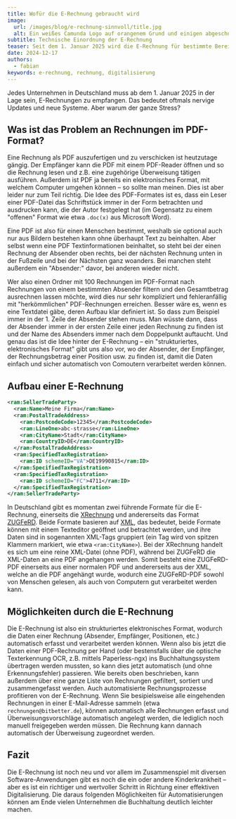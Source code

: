 ```yaml
---
title: Wofür die E-Rechnung gebraucht wird
image:
  url: /images/blog/e-rechnung-sinnvoll/title.jpg
  alt: Ein weißes Camunda Logo auf orangenem Grund und einigen abgeschnittenen Elementen aus einem BPMN-Diagramm
subtitle: Technische Einordnung der E-Rechnung
teaser: Seit dem 1. Januar 2025 wird die E-Rechnung für bestimmte Bereiche verpflichtend. Aber wofür braucht man überhaupt eine E-Rechnung? Schließlich haben wir alle schon vorher Rechnungen per E-Mail verschickt – wo ist also der Vorteil?
date: 2024-12-17
authors:
  - fabian
keywords: e-rechnung, rechnung, digitalisierung
---
```


Jedes Unternehmen in Deutschland muss ab dem 1. Januar 2025 in der Lage sein, E-Rechnungen zu empfangen. Das bedeutet oftmals nervige Updates und neue Systeme. Aber warum der ganze Stress?

## Was ist das Problem an Rechnungen im PDF-Format?
Eine Rechnung als PDF auszufertigen und zu verschicken ist heutzutage gängig. Der Empfänger kann die PDF mit einem PDF-Reader öffnen und so die Rechnung lesen und z.B. eine zugehörige Überweisung tätigen ausführen.
Außerdem ist PDF ja bereits ein elektronisches Format, mit welchem Computer umgehen können – so sollte man meinen.
Dies ist aber leider nur zum Teil richtig. Die Idee des PDF-Formates ist es, dass ein Leser einer PDF-Datei das Schriftstück immer in der Form betrachten und ausdrucken kann, die der Autor festgelegt hat (im Gegensatz zu einem "offenen" Format wie etwa `.doc(x)` aus Microsoft Word).

Eine PDF ist also für einen Menschen bestimmt, weshalb sie optional auch nur aus Bildern bestehen kann ohne überhaupt Text zu beinhalten. Aber selbst wenn eine PDF Textinformationen beinhaltet, so steht bei der einen Rechnung der Absender oben rechts, bei der nächsten Rechnung unten in der Fußzeile und bei der Nächsten ganz woanders. Bei manchen steht außerdem ein "Absender:" davor, bei anderen wieder nicht.

Wer also einen Ordner mit 100 Rechnungen im PDF-Format nach Rechnungen von einem bestimmten Absender filtern und den Gesamtbetrag ausrechnen lassen möchte, wird dies nur sehr kompliziert und fehleranfällig mit "herkömmlichen" PDF-Rechnungen erreichen.
Besser wäre es, wenn es eine Textdatei gäbe, deren Aufbau klar definiert ist. So dass zum Beispiel immer in der 1. Zeile der Absender stehen muss.
Man wüsste dann, dass der Absender immer in der ersten Zeile einer jeden Rechnung zu finden ist und der Name des Absenders immer nach dem Doppelpunkt auftaucht.
Und genau das ist die Idee hinter der E-Rechnung – ein "strukturiertes, elektronisches Format" gibt uns also vor, wo der Absender, der Empfänger, der Rechnungsbetrag einer Position usw. zu finden ist, damit die Daten einfach und sicher automatisch von Comoutern verarbeitet werden können.


## Aufbau einer E-Rechnung
```xml
<ram:SellerTradeParty>
  <ram:Name>Meine Firma</ram:Name>
  <ram:PostalTradeAddress>
    <ram:PostcodeCode>12345</ram:PostcodeCode>
    <ram:LineOne>abc-strasse</ram:LineOne>
    <ram:CityName>Stadt</ram:CityName>
    <ram:CountryID>DE</ram:CountryID>
  </ram:PostalTradeAddress>
  <ram:SpecifiedTaxRegistration>
    <ram:ID schemeID="VA">DE19990815</ram:ID>
  </ram:SpecifiedTaxRegistration>
  <ram:SpecifiedTaxRegistration>
    <ram:ID schemeID="FC">4711</ram:ID>
  </ram:SpecifiedTaxRegistration>
</ram:SellerTradeParty>
```
In Deutschland gibt es momentan zwei führende Formate für die E-Rechnung, einerseits die [XRechnung](https://xeinkauf.de/xrechnung/) und andererseits das Format [ZUGFeRD](https://www.ferd-net.de/).
Beide Formate basieren auf [XML](https://de.wikipedia.org/wiki/Extensible_Markup_Language), das bedeutet, beide Formate können mit einem Texteditor geöffnet und betrachtet werden, und ihre Daten sind in sogenannten XML-Tags gruppiert (ein Tag wird von spitzen Klammern markiert, wie etwa `<ram:CityName>`). Bei der XRechnung handelt es sich um eine reine XML-Datei (ohne PDF), während bei ZUGFeRD die XML-Daten an eine PDF angehangen werden.
Somit besteht eine ZUGFeRD-PDF einerseits aus einer normalen PDF und andererseits aus der XML, welche an die PDF angehängt wurde, wodurch eine ZUGFeRD-PDF sowohl von Menschen gelesen, als auch von Computern gut verarbeitet werden kann.

## Möglichkeiten durch die E-Rechnung
Die E-Rechnung ist also ein strukturiertes elektronisches Format, wodurch die Daten einer Rechnung (Absender, Empfänger, Positionen, etc.) automatisch erfasst und verarbeitet werden können.
Wenn also bis jetzt die Daten einer PDF-Rechnung per Hand (oder bestensfalls über die optische Texterkennung OCR, z.B. mittels <ToolTag>Paperless-ngx</ToolTag>) ins Buchhaltungssystem übertragen werden mussten, so kann dies jetzt automatisch (und ohne Erkennungsfehler) passieren. Wie bereits oben beschrieben, kann außerdem über eine ganze Liste von Rechnungen gefiltert, sortiert und zusammengefasst werden. Auch automatisierte Rechnungsprozesse profitieren von der E-Rechnung. Wenn Sie besipielsweise alle eingehenden Rechnungen in einer E-Mail-Adresse sammeln (etwa `rechnungen@bitbetter.de`), können automatisch alle Rechnungen erfasst und Überweisungsvorschläge automatisch angelegt werden, die lediglich noch manuell freigegeben werden müssen. Die Rechnung kann dannach automatisch der Überweisung zugeordnet werden.

## Fazit
Die E-Rechnung ist noch neu und vor allem im Zusammenspiel mit diversen Software-Anwendungen gibt es noch die ein oder andere Kinderkrankheit – aber es ist ein richtiger und wertvoller Schritt in Richtung einer effektiven Digitalisierung. Die daraus folgenden Möglichkeiten für Automatisierungen können am Ende vielen Unternehmen die Buchhaltung deutlich leichter machen.


